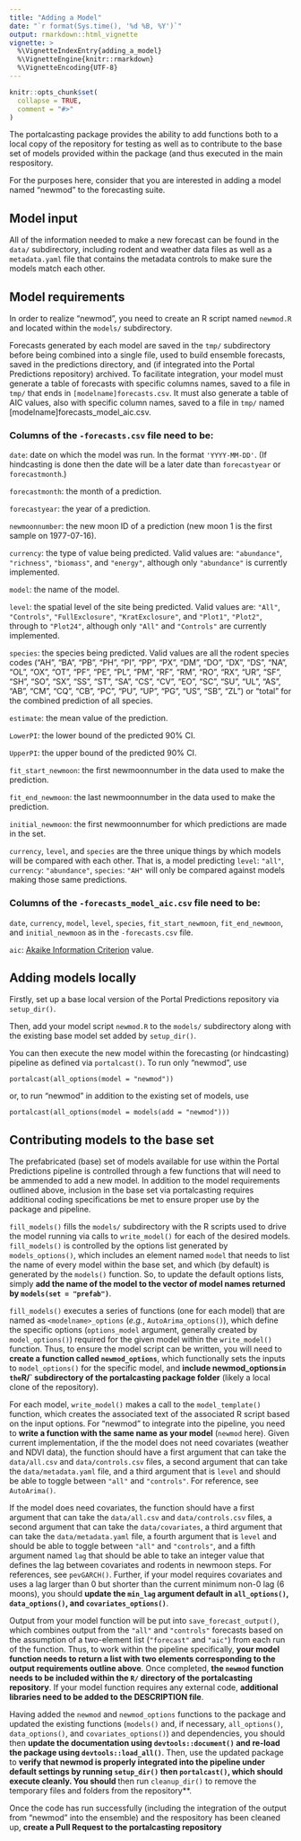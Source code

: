```yaml
---
title: "Adding a Model"
date: "`r format(Sys.time(), '%d %B, %Y')`"
output: rmarkdown::html_vignette
vignette: >
  %\VignetteIndexEntry{adding_a_model}
  %\VignetteEngine{knitr::rmarkdown}
  %\VignetteEncoding{UTF-8}
---
```


```r
knitr::opts_chunk$set(
  collapse = TRUE,
  comment = "#>"
)
```

The portalcasting package provides the ability to add functions both to a
local copy of the repository for testing as well as to contribute to the
base set of models provided within the package (and thus executed in the
main respository.

For the purposes here, consider that you are interested in adding a model
named "newmod" to the forecasting suite. 

## Model input

All of the information needed to make a new forecast can be found in the
`data/` subdirectory, including rodent and weather data files as well as
a `metadata.yaml` file that contains the metadata controls to make sure
the models match each other.

## Model requirements

In order to realize "newmod", you need to create an R script named
`newmod.R` and located within the `models/` subdirectory. 

Forecasts generated by each model are saved in the `tmp/` subdirectory 
before being combined into a single file, used to build ensemble 
forecasts, saved in the predictions directory, and (if integrated into 
the Portal Predictions repository) archived. To facilitate integration,
your model must generate a table of forecasts with specific columns names,
saved to a file in `tmp/` that ends in `[modelname]forecasts.csv`. It must 
also generate a table of AIC values, also with specific column names, saved
to a file in `tmp/` named [modelname]forecasts_model_aic.csv. 


### Columns of the `-forecasts.csv` file need to be:  

`date`: date on which the model was run. In the format `'YYYY-MM-DD'`. 
(If hindcasting is done then the date will be a later date than `forecastyear`
or `forecastmonth`.)  
 
`forecastmonth`: the month of a prediction.  

`forecastyear`: the year of a prediction.

`newmoonnumber`: the new moon ID of a prediction (new moon 1 is the first
sample on 1977-07-16). 
 
`currency`: the type of value being predicted. Valid values are: 
`"abundance"`, `"richness"`, `"biomass"`, and `"energy"`, although only
`"abundance"` is currently implemented.

`model`: the name of the model.

`level`: the spatial level of the site being predicted. Valid values are: 
`"All"`, `"Controls"`, `"FullExclosure"`, `"KratExclosure"`, and `"Plot1"`, 
`"Plot2"`, through to `"Plot24"`, although only `"All"` and `"Controls"`
are currently implemented.

`species`: the species being predicted. Valid values are all the rodent 
species codes ("AH", "BA", "PB", "PH", "PI", "PP", "PX", "DM", "DO", "DX",
"DS", "NA", "OL", "OX", "OT", "PF", "PE", "PL", "PM", "RF", "RM", "RO", 
"RX", "UR", "SF", "SH", "SO", "SX", "SS", "ST", "SA", "CS", "CV", "EO", 
"SC", "SU", "UL", "AS", "AB", "CM", "CQ", "CB", "PC", "PU", "UP", "PG", 
"US", "SB", "ZL") or "total" for the combined prediction of all species. 

`estimate`: the mean value of the prediction.  

`LowerPI`: the lower bound of the predicted 90% CI.

`UpperPI`: the upper bound of the predicted 90% CI.   

`fit_start_newmoon`: the first newmoonnumber in the data used to make the
prediction.

`fit_end_newmoon`: the last newmoonnumber in the data used to make the
prediction.

`initial_newmoon`: the first newmoonnumber for which predictions are made 
in the set.

`currency`, `level`, and `species` are the three unique things by which
models will be compared with each other. That is, a model predicting 
`level`: `"all"`, `currency`: `"abundance"`, `species`: `"AH"` will only
be compared against models making those same predictions.

### Columns of the `-forecasts_model_aic.csv` file need to be:

`date`, `currency`, `model`, `level`, `species`, `fit_start_newmoon`, 
`fit_end_newmoon`, and `initial_newmoon` as in the `-forecasts.csv` file.

`aic`: [Akaike Information 
Criterion](https://en.wikipedia.org/wiki/Akaike_information_criterion) value.

## Adding models locally

Firstly, set up a base local version of the Portal Predictions repository
via `setup_dir()`.

Then, add your model script `newmod.R` to the `models/` subdirectory along
with the existing base model set added by `setup_dir()`. 

You can then execute the new model within the forecasting (or hindcasting)
pipeline as defined via `portalcast()`. To run only "newmod", use

```
portalcast(all_options(model = "newmod"))
```
or, to run "newmod" in addition to the existing set of models, use
```
portalcast(all_options(model = models(add = "newmod")))
```

## Contributing models to the base set

The prefabricated (base) set of models available for use within the 
Portal Predictions pipeline is controlled through a few functions
that will need to be ammended to add a new model. In addition to the 
model requirements outlined above, inclusion in the base set via 
portalcasting requires additional coding specifications be met to 
ensure proper use by the package and pipeline.

`fill_models()` fills the `models/` subdirectory with the R scripts
used to drive the model running via calls to `write_model()` for each
of the desired models. `fill_models()` is controlled by the options list
generated by `models_options()`, which includes an element named
`model` that needs to list the name of every model within the base set,
and which (by default) is generated by the `models()` function. So, to 
update the default options lists, simply **add the name of the model to
the vector of model names returned by `models(set = "prefab")`**.

`fill_models()` executes a series of functions (one for each model)
that are named as `<modelname>_options` (*e.g.*, `AutoArima_options()`),
which define the specific options (`options_model` argument, generally 
created by `model_options()`) required for the given model within the
`write_model()` function. Thus, to ensure the model script can be written,
you will need to **create a function called `newmod_options`**, which 
functionally sets the inputs to  `model_options()` for the specific model, 
and **include newmod_options` in the `R/` subdirectory of the portalcasting
package folder** (likely a local clone of the repository). 

For each model, `write_model()` makes a call to the `model_template()` 
function, which creates the associated text of the associated R script 
based on the input options. For "newmod" to integrate into the pipeline, you
need to **write a function with the same name as your model** (`newmod` here).
Given current implementation, if the the model does not need covariates
(weather and NDVI data), the function should have a first argument
that can take the `data/all.csv` and `data/controls.csv` files, a second
argument that can take the `data/metadata.yaml` file, and a third argument
that is `level` and should be able to toggle between `"all"` and `"controls"`.
For reference, see `AutoArima()`.

If the model does need covariates, the function should have a first argument
that can take the `data/all.csv` and `data/controls.csv` files, a second
argument that can take the `data/covariates`, a third argument that can take
the `data/metadata.yaml` file, a fourth argument that is `level` and should 
be able to toggle between `"all"` and `"controls"`, and a fifth argument named
`lag` that should be able to take an integer value that defines the lag between
covariates and rodents in newmoon steps. For references, see `pevGARCH()`. 
Further, if your model requires covariates and uses a lag larger than 0 but 
shorter than the current minimum non-0 lag (6 moons), you should **update the
`min_lag` argument default in `all_options()`, `data_options()`, and
`covariates_options()`**. 

Output from your model function will be put into `save_forecast_output()`, 
which combines output from the `"all"` and `"controls"` forecasts based on the 
assumption of a two-element list (`"forecast"` and `"aic"`) from each run of 
the function. Thus, to work within the pipeline specifically, **your model 
function needs to return a list with two elements corresponding to the output
requirements outline above**. Once completed, **the `newmod` function needs to
be included within the `R/` directory of the portalcasting repository**. If
your model function requires any external code, **additional libraries need to
be added to the DESCRIPTION file**. 

Having added the `newmod` and `newmod_options` functions to the package and 
updated the existing functions (`models()` and, if necessary, 
`all_options()`, `data_options()`, and `covariates_options()`) and 
dependencies, you should then **update the documentation using 
`devtools::document()` and re-load the package using `devtools::load_all()`**.
Then, use the updated package to **verify that newmod is properly integrated 
into the pipeline under default settings by running `setup_dir()` then 
`portalcast()`, which should execute cleanly. You should **then run 
`cleanup_dir()` to remove the temporary files and folders from the repository**.

Once the code has run successfully (including the integration of the output
from "newmod" into the ensemble) and the respository has been cleaned up,
**create a Pull Request to the portalcasting repository**

